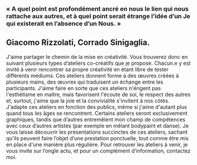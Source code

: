 ### « A quel point est profondément ancré en nous le lien qui nous rattache aux autres, et à quel point serait étrange l’idée d’un Je qui existerait en l’absence d’un Nous. »

## Giacomo Rizzolati, Corrado Sinigaglia.

J'aime partager le chemin de la mise en créativité. Vous trouverez donc en suivant plusieurs types d’ateliers co-créatifs que je propose. Chacun.e y est invité à venir rencontrer sa propre créativité en étant libre de tester différents médiums. Ces ateliers donnent forme à des œuvres créées à plusieurs mains, des œuvres qui traduisent un échange entre les participants. J'aime faire en sorte que ces ateliers n'érigent pas l'esthétisme en maître, mais favorisent l'écoute de soi, le respect des autres et, surtout, j'aime que la joie et la convivialité s'invitent à nos côtés. J'adapte ces ateliers en fonction des publics, même si j'aime d'autant plus quand tous les âges se rencontrent. Certains ateliers seront exclusivement graphiques, tandis que d’autres entremêlent mon champ de compétences avec ceux d’autres artistes (par exemple en mêlant bodypaint et danse). Je vous laisse découvrir les présentations succinctes de ces ateliers, sachant qu’ils peuvent faire l’objet d’une prestation ponctuelle, tout comme être mis en place d'une manière plus régulière. Pour retrouver les ateliers à venir, je vous invite sur l’ongle actu, et pour un complément d’information, contactez moi.
